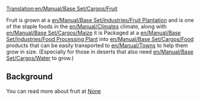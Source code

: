 [[Translation:en/Manual/Base Set/Cargos/Fruit]]

{{en/Cargo|name=Fruit
|image=en/Fruit.png
|produced=[[en/Manual/Base Set/Industries/Fruit Plantation]]
|accepted=[[en/Manual/Base Set/Industries/Food Processing Plant]]
}}

Fruit is grown at a [[en/Manual/Base Set/Industries/Fruit Plantation]] and is one of the staple foods in the [[en/Manual/Climates]] climate, along with [[en/Manual/Base Set/Cargos/Maize]] it is Packaged at a [[en/Manual/Base Set/Industries/Food Processing Plant]]
into [[en/Manual/Base Set/Cargos/Food]] products that can be easily transported to [[en/Manual/Towns]] to help them grow in size. (Especially for those in deserts that also need [[en/Manual/Base Set/Cargos/Water]] to grow.)

== Background ==

You can read more about fruit at [https://www.wikipedia.org/wiki/fruit None]